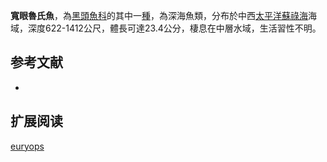 {{Speciesbox
| name = 寬眼魯氏魚
| status = NE
| status_system = IUCN3.1
| image = 
| image_width = 250px
| genus = Rouleina
| species = euryops
| authority = [[Sazonov|Sazonov]], 1999
| synonyms = 
}}

'''寬眼魯氏魚'''，為[[黑頭魚科|黑頭魚科]]的其中一[[種|種]]，為深海魚類，分布於中西[[太平洋|太平洋]][[蘇祿海|蘇祿海]]海域，深度622-1412公尺，體長可達23.4公分，棲息在中層水域，生活習性不明。

==参考文献==
*{{FishBase_species|genus=Rouleina|species=euryops|year=2015|month=9}}

== 扩展阅读 ==
{{refbegin}}
{{wikispecies-inline|Rouleina euryops|寬眼魯氏魚}}
{{refend}}
{{Taxonbar|from=Q2423741}}

[[Category:魯氏魚屬|euryops]]